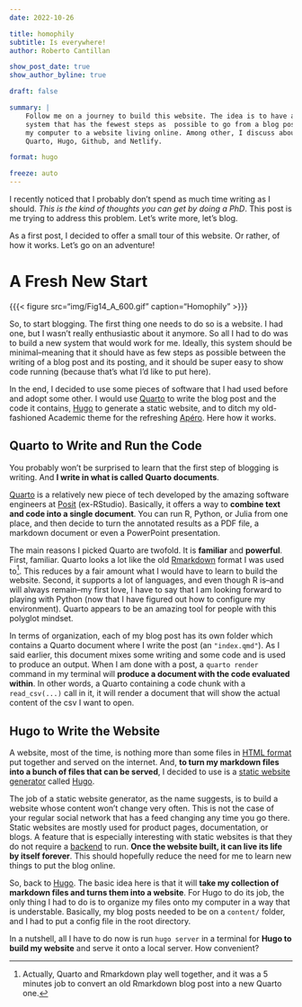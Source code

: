 ```yaml
---
date: 2022-10-26

title: homophily
subtitle: Is everywhere!
author: Roberto Cantillan

show_post_date: true
show_author_byline: true

draft: false

summary: |
    Follow me on a journey to build this website. The idea is to have a 
    system that has the fewest steps as  possible to go from a blog post on 
    my computer to a website living online. Among other, I discuss about 
    Quarto, Hugo, Github, and Netlify.

format: hugo

freeze: auto
---
```


I recently noticed that I probably don't spend as much time writing as I 
should. *This is the kind of thoughts you can get by doing a
PhD*. This post is me trying to  address this problem. Let's write more, let's
blog. 

As a first post, I decided to offer a small tour of this website. Or rather,
of how it works. Let's go on an adventure!

# A Fresh New Start

{{{< figure src="img/Fig14_A_600.gif" caption="Homophily" >}}}

So, to start blogging. The first thing one needs to do so is a website. I had
one, but I wasn't really enthusiastic about it anymore. So all I had to do was
to build a new system that would work for me. Ideally, this system should 
be minimal--meaning that it should have as few steps as possible between the 
writing of a blog post and its posting, and it should be super easy to show 
code running (because that's what I'd like to put here).

In the end, I decided to use some pieces of software that I had used 
before and adopt some other. I would use [Quarto](https://quarto.org/) 
to write the blog post and the code it contains, [Hugo](https://gohugo.io/) to 
generate a static website, and to ditch my old-fashioned Academic theme for 
the refreshing [Apéro](https://github.com/hugo-apero/). Here how it works. 

## Quarto to Write and Run the Code

You probably won't be surprised to learn that the first step of blogging is 
writing. And **I write in what is called Quarto documents**.

[Quarto](https://quarto.org/) is a relatively new piece of tech developed by 
the amazing software engineers at [Posit](https://www.rstudio.com/) 
(ex-RStudio). Basically, it offers a way to **combine text and code into a
single document**. You can run R, Python, or Julia from one place, and then 
decide to turn the annotated results as a PDF file, a markdown document or even a 
PowerPoint presentation. 

The main reasons I picked Quarto are twofold. It is **familiar** and 
**powerful**. First, familiar. Quarto looks a lot like the old 
[Rmarkdown](https://rmarkdown.rstudio.com/) format I was used to[^1]. This 
reduces by a fair amount what I would have to learn to 
build the website. Second, it supports a lot of languages, and even though R 
is--and will always remain--my first love, I have to say that I am looking 
forward to playing with Python (now that I have figured out how to configure my 
environment). Quarto appears to be an amazing tool for people with this 
polyglot mindset.

[^1]: Actually, Quarto and Rmarkdown play well together, and it was a 5 minutes
job to convert an old Rmarkdown blog post into a new Quarto one.

In terms of organization, each of my blog post has its own folder which 
contains a Quarto document where I write the post (an `"index.qmd"`). As I said 
earlier, this document mixes some writing and some code and is used to 
produce an output. When I am done with a post, a `quarto render` command
in my terminal will **produce a document with the code evaluated within**. In 
other words, a Quarto containing a code chunk with a `read_csv(...)` call in 
it, it will render a document that will show the actual content of the csv I want 
to open.


## Hugo to Write the Website

A website, most of the time, is nothing more than some files in [HTML 
format](https://en.wikipedia.org/wiki/HTML) put together and served on the 
internet. And, **to turn my markdown files into a bunch of files that can be 
served**, I decided to use is a 
[static website generator](https://en.wikipedia.org/wiki/Static_site_generator)
called [Hugo](https://gohugo.io/).

The job of a static website generator, as the name suggests, is to build a 
website whose content won't change very often. This is not the case of your 
regular social network that has a feed changing any time you go there. Static
websites are mostly used for product pages, documentation, or blogs. A feature 
that is especially interesting with static websites is that they do not require
a [backend](https://en.wikipedia.org/wiki/Frontend_and_backend) to run. 
**Once the website built, it can live its life by itself forever**. This 
should hopefully reduce the need for me to learn new things to
put the blog online. 

So, back to [Hugo](https://gohugo.io/). The basic idea here is that it will
**take my collection of markdown files and turns them into a website**. For 
Hugo to do its job, the only thing I had to do is to organize my files onto 
my computer in a way that is understable. Basically, my blog posts needed
to be on a `content/` folder, and I had to put a config file in the root 
directory.

In a nutshell, all I have to do now is run `hugo server` in a terminal for 
**Hugo to build my website** and serve it onto a local server. How convenient?

